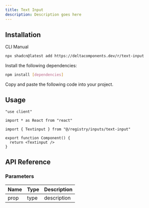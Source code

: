 ```yaml
---
title: Text Input
description: Description goes here
---
```


<ComponentPreview name="text-input-demo" />

## Installation

<Tabs defaultValue="cli">

<TabsList>
  <TabsTrigger value="cli">CLI</TabsTrigger>
  <TabsTrigger value="manual">Manual</TabsTrigger>
</TabsList>

<TabsContent value="cli">

```bash
npx shadcn@latest add https://deltacomponents.dev/r/text-input
```

</TabsContent>

<TabsContent value="manual">

<Steps>

<Step>Install the following dependencies:</Step>

```bash
npm install [dependencies]
```

<Step>Copy and paste the following code into your project.</Step>

<ComponentSource name="text-input" />

</Steps>

</TabsContent>

</Tabs>

## Usage

```tsx
"use client"

import * as React from "react"

import { Textinput } from "@/registry/inputs/text-input"

export function Component() {
  return <Textinput />
}
```

## API Reference

### Parameters

| Name | Type | Description |
| ---- | ---- | ----------- |
| prop | type | description |
